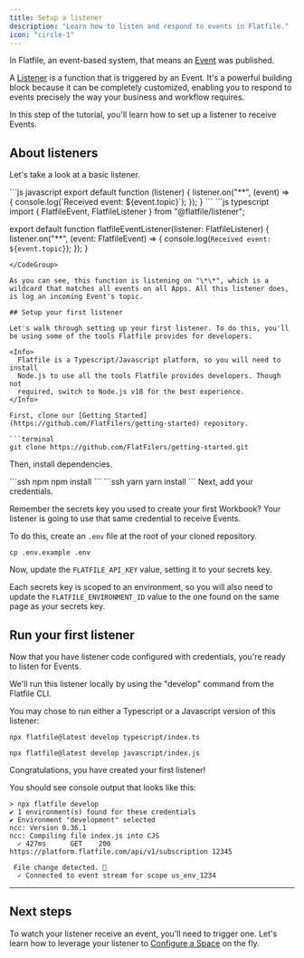 ```yaml
---
title: Setup a listener
description: "Learn how to listen and respond to events in Flatfile."
icon: "circle-1"
---
```


In Flatfile, an event-based system, that means an [Event](../../orchestration/events) was published.

A [Listener](/orchestration/listeners) is a function that is triggered by an Event. It's a powerful building block because it can be completely customized, enabling you to respond to events precisely the way your business and workflow requires.

In this step of the tutorial, you'll learn how to set up a listener to receive Events.

## About listeners

Let's take a look at a basic listener.

<CodeGroup>
```js javascript
export default function (listener) {
  listener.on("**", (event) => {
    console.log(`Received event: ${event.topic}`);
  });
}
```
```js typescript
import { FlatfileEvent, FlatfileListener } from "@flatfile/listener";

export default function flatfileEventListener(listener: FlatfileListener) {
  listener.on("**", (event: FlatfileEvent) => {
    console.log(`Received event: ${event.topic}`);
  });
}
```
</CodeGroup>

As you can see, this function is listening on "\*\*", which is a wildcard that matches all events on all Apps. All this listener does, is log an incoming Event's topic.

## Setup your first listener

Let's walk through setting up your first listener. To do this, you'll be using some of the tools Flatfile provides for developers.

<Info>
  Flatfile is a Typescript/Javascript platform, so you will need to install
  Node.js to use all the tools Flatfile provides developers. Though not
  required, switch to Node.js v18 for the best experience.
</Info>

First, clone our [Getting Started](https://github.com/FlatFilers/getting-started) repository.

```terminal
git clone https://github.com/FlatFilers/getting-started.git
```

Then, install dependencies.

<CodeGroup>
```ssh npm
npm install
```
```ssh yarn
yarn install
```

</CodeGroup>
Next, add your credentials.

Remember the secrets key you used to create your first Workbook? Your listener is going to use that same credential to receive Events.

To do this, create an `.env` file at the root of your cloned repository.

```ssh
cp .env.example .env
```

Now, update the `FLATFILE_API_KEY` value, setting it to your secrets key.

Each secrets key is scoped to an environment, so you will also need to update the `FLATFILE_ENVIRONMENT_ID` value to the one found on the same page as your secrets key.

## Run your first listener

Now that you have listener code configured with credentials, you're ready to listen for Events.

We'll run this listener locally by using the "develop" command from the Flatfile CLI.

You may chose to run either a Typescript or a Javascript version of this listener:

<CodeGroup>

```terminal ts listener
npx flatfile@latest develop typescript/index.ts
```

```terminal js listener
npx flatfile@latest develop javascript/index.js
```

</CodeGroup>

Congratulations, you have created your first listener!

You should see console output that looks like this:

```ssh console
> npx flatfile develop
✔ 1 environment(s) found for these credentials
✔ Environment "development" selected
ncc: Version 0.36.1
ncc: Compiling file index.js into CJS
  ✓ 427ms      GET    200 https://platform.flatfile.com/api/v1/subscription 12345

 File change detected. 🚀
  ✓ Connected to event stream for scope us_env_1234
```

---

## Next steps

To watch your listener receive an event, you'll need to trigger one. Let's learn how to leverage your listener to [Configure a Space](../custom/meet-the-workbook) on the fly.
